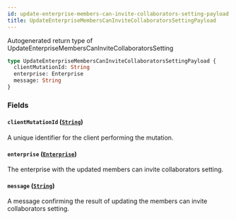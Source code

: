 ```yaml
---
id: update-enterprise-members-can-invite-collaborators-setting-payload
title: UpdateEnterpriseMembersCanInviteCollaboratorsSettingPayload
---
```


Autogenerated return type of UpdateEnterpriseMembersCanInviteCollaboratorsSetting

```graphql
type UpdateEnterpriseMembersCanInviteCollaboratorsSettingPayload {
  clientMutationId: String
  enterprise: Enterprise
  message: String
}
```

### Fields

#### `clientMutationId` ([`String`](/docs/api/scalars/string))

A unique identifier for the client performing the mutation.

#### `enterprise` ([`Enterprise`](/docs/api/objects/enterprise))

The enterprise with the updated members can invite collaborators setting.

#### `message` ([`String`](/docs/api/scalars/string))

A message confirming the result of updating the members can invite collaborators setting.

